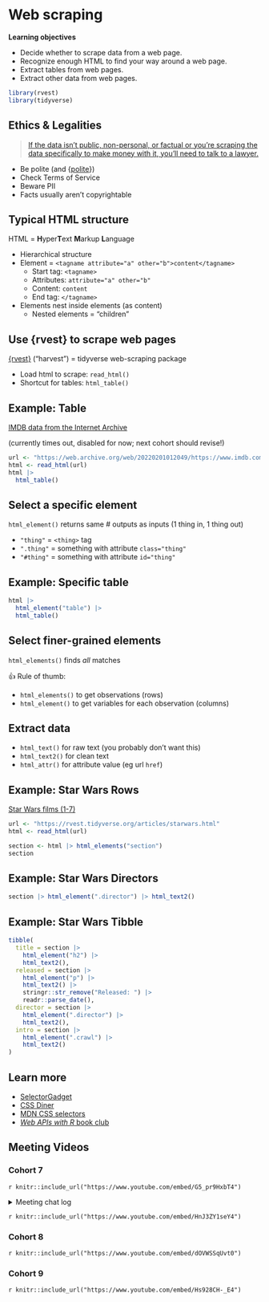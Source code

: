 # Web scraping

**Learning objectives**

-   Decide whether to scrape data from a web page.
-   Recognize enough HTML to find your way around a web page.
-   Extract tables from web pages.
-   Extract other data from web pages.

```r
library(rvest)
library(tidyverse)
```

## Ethics & Legalities {-}

> [If the data isn’t public, non-personal, or factual or you’re scraping the data specifically to make money with it, you’ll need to talk to a lawyer.](https://r4ds.hadley.nz/webscraping#scraping-ethics-and-legalities)

-   Be polite (and {[polite](https://dmi3kno.github.io/polite/)})
-   Check Terms of Service
-   Beware PII
-   Facts usually aren't copyrightable

## Typical HTML structure {-}

HTML = **H**yper**T**ext **M**arkup **L**anguage

-   Hierarchical structure
-   Element = `<tagname attribute="a" other="b">content</tagname>`
    -   Start tag: `<tagname>`
    -   Attributes: `attribute="a" other="b"`
    -   Content: `content`
    -   End tag: `</tagname>`
-   Elements nest inside elements (as content) 
    -   Nested elements = "children"

## Use {rvest} to scrape web pages {-}

[{rvest}](https://rvest.tidyverse.org/) ("harvest") = tidyverse web-scraping package

-   Load html to scrape: `read_html()`
-   Shortcut for tables: `html_table()`

## Example: Table {-}

[IMDB data from the Internet Archive](https://web.archive.org/web/20220201012049/https://www.imdb.com/chart/top/)

(currently times out, disabled for now; next cohort should revise!)

```r
url <- "https://web.archive.org/web/20220201012049/https://www.imdb.com/chart/top/"
html <- read_html(url)
html |> 
  html_table()
```

## Select a specific element {-}

`html_element()` returns same # outputs as inputs (1 thing in, 1 thing out)

-   `"thing"` = `<thing>` tag
-   `".thing"` = something with attribute `class="thing"`
-   `"#thing"` = something with attribute `id="thing"`

## Example: Specific table {-}

```r
html |> 
  html_element("table") |> 
  html_table()
```

## Select finer-grained elements {-}

`html_elements()` finds *all* matches

👍 Rule of thumb:

-   `html_elements()` to get observations (rows)
-   `html_element()` to get variables for each observation (columns)

## Extract data {-}

-   `html_text()` for raw text (you probably don't want this)
-   `html_text2()` for clean text
-   `html_attr()` for attribute value (eg url `href`)

## Example: Star Wars Rows {-}

[Star Wars films (1-7)](https://rvest.tidyverse.org/articles/starwars.html)

```r
url <- "https://rvest.tidyverse.org/articles/starwars.html"
html <- read_html(url)

section <- html |> html_elements("section")
section
```

## Example: Star Wars Directors {-}

```r
section |> html_element(".director") |> html_text2()
```

## Example: Star Wars Tibble {-}

```r
tibble(
  title = section |> 
    html_element("h2") |> 
    html_text2(),
  released = section |> 
    html_element("p") |> 
    html_text2() |> 
    stringr::str_remove("Released: ") |> 
    readr::parse_date(),
  director = section |> 
    html_element(".director") |> 
    html_text2(),
  intro = section |> 
    html_element(".crawl") |> 
    html_text2()
)
```

## Learn more {-}

-   [SelectorGadget](https://rvest.tidyverse.org/articles/selectorgadget.html)
-   [CSS Diner](https://flukeout.github.io/)
-   [MDN CSS selectors](https://developer.mozilla.org/en-US/docs/Web/CSS/CSS_Selectors)
-   [*Web APIs with R* book club](https://DSLC.io/wapir)

## Meeting Videos {-}

### Cohort 7 {-}

`r knitr::include_url("https://www.youtube.com/embed/G5_pr9HxbT4")`

<details>
  <summary> Meeting chat log </summary>
```
00:04:47	Oluwafemi Oyedele:	Hi Tim!!!
00:05:27	Tim Newby:	Hi Oluwafemi - can you hear me?
00:05:37	Oluwafemi Oyedele:	Yes
00:11:53	Oluwafemi Oyedele:	start
00:33:49	Oluwafemi Oyedele:	https://rvest.tidyverse.org/articles/selectorgadget.html
00:40:24	Oluwafemi Oyedele:	stop
```
</details>

`r knitr::include_url("https://www.youtube.com/embed/HnJ3ZY1seY4")`

### Cohort 8 {-}

`r knitr::include_url("https://www.youtube.com/embed/dOVWSSqUvt0")`

### Cohort 9 {-}

`r knitr::include_url("https://www.youtube.com/embed/Hs928CH-_E4")`
